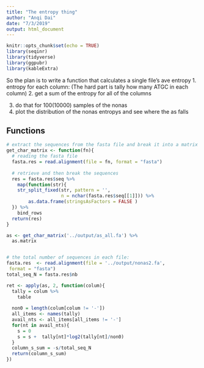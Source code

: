 ```yaml
---
title: "The entropy thing"
author: "Anqi Dai"
date: "7/3/2019"
output: html_document
---
```


```r
knitr::opts_chunk$set(echo = TRUE)
library(seqinr)
library(tidyverse)
library(ggpubr)
library(kableExtra)
```

So the plan is to 
write a function that calculates a single file's ave entropy
1. entropy for each column: (The hard part is tally how many ATGC in each column)
2. get a sum of the entropy for all of the columns

3. do that for 100(10000) samples of the nonas
4. plot the distribution of the nonas entropys and see where the as falls

## Functions

```r
# extract the sequences from the fasta file and break it into a matrix of characters
get_char_matrix <- function(fn){
  # reading the fasta file
  fasta.res = read.alignment(file = fn, format = "fasta")
    
  # retrieve and then break the sequences
  res = fasta.res$seq %>% 
    map(function(str){
    str_split_fixed(str, pattern = '',
                    n = nchar(fasta.res$seq[[1]])) %>% 
        as.data.frame(stringsAsFactors = FALSE )
  }) %>% 
    bind_rows
  return(res)
}

as <- get_char_matrix('../output/as_all.fa') %>% 
  as.matrix


# the total number of sequences in each file:
fasta.res  <- read.alignment(file = '../output/nonas2.fa',
 format = "fasta")
total_seq_N = fasta.res$nb
```

```r
ret <- apply(as, 2, function(colum){
  tally = colum %>% 
    table
   
  non0 = length(colum[colum != '-'])
  all_items <- names(tally)
  avail_nts <- all_items[all_items != '-']
  for(nt in avail_nts){
    s = 0
    s = s +  tally[nt]*log2(tally[nt]/non0)
  }
  column_s_sum = -s/total_seq_N
  return(column_s_sum)
})


```

